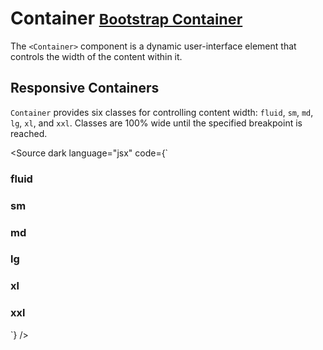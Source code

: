 
<Meta title="Layout/Container" />

# Container <small class="bootstrap-docs">[Bootstrap Container](https://getbootstrap.com/docs/5.3/layout/containers/)</small>

The `<Container>` component is a dynamic user-interface element that controls the width of the content within it.

<Canvas withSource="none">
  <Story of={ContainerStories.Basic} />
</Canvas>

<Controls of={ContainerStories.Basic} />

## Responsive Containers

`Container` provides six classes for controlling content width: `fluid`, `sm`, `md`, `lg`, `xl`, and `xxl`. Classes are 100% wide until the specified breakpoint is reached.

<Source dark language="jsx" code={`
<script lang="ts">
</script>

<Container fluid>
  <h3 class="container">fluid</h3>
</Container>

<Container sm>
  <h3 class="container">sm</h3>
</Container>

<Container md>
  <h3 class="container">md</h3>
</Container>

<Container lg>
  <h3 class="container">lg</h3>
</Container>

<Container xl>
  <h3 class="container">xl</h3>
</Container>

<Container xxl>
  <h3 class="container">xxl</h3>
</Container>
`} />
